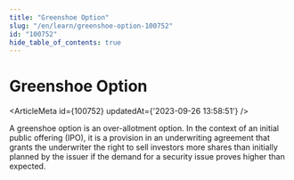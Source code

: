 ```yaml
---
title: "Greenshoe Option"
slug: "/en/learn/greenshoe-option-100752"
id: "100752"
hide_table_of_contents: true
---
```



# Greenshoe Option

<ArticleMeta id={100752} updatedAt={'2023-09-26 13:58:51'} />
<div className='border-solid border-b border-t-0 my-4 border-[var(--ifm-color-gray-300)]' />

A greenshoe option is an over-allotment option. In the context of an initial public offering (IPO), it is a provision in an underwriting agreement that grants the underwriter the right to sell investors more shares than initially planned by the issuer if the demand for a security issue proves higher than expected.
